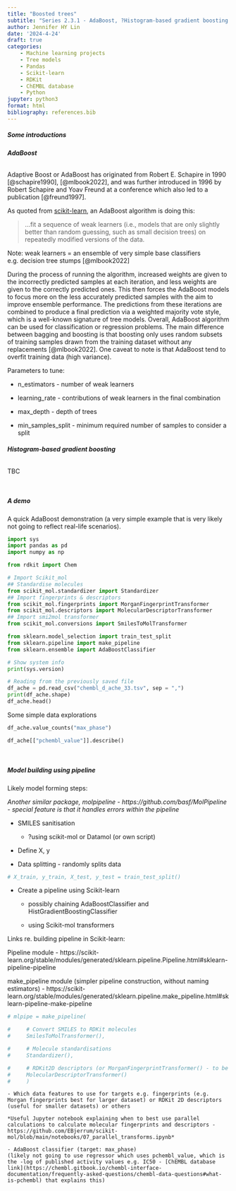 ```yaml
---
title: "Boosted trees"
subtitle: "Series 2.3.1 - AdaBoost, ?Histogram-based gradient boosting and Scikit-mol"
author: Jennifer HY Lin
date: '2024-4-24'
draft: true
categories: 
    - Machine learning projects
    - Tree models
    - Pandas
    - Scikit-learn
    - RDKit
    - ChEMBL database
    - Python
jupyter: python3
format: html
bibliography: references.bib
---
```


##### **Some introductions**

###### **AdaBoost**

Adaptive Boost or AdaBoost has originated from Robert E. Schapire in 1990 [@schapire1990], [@mlbook2022], and was further introduced in 1996 by Robert Schapire and Yoav Freund at a conference which also led to a publication [@freund1997].

As quoted from [scikit-learn](https://scikit-learn.org/stable/modules/ensemble.html#adaboost), an AdaBoost algorithm is doing this:

> ...fit a sequence of weak learners (i.e., models that are only slightly better than random guessing, such as small decision trees) on repeatedly modified versions of the data.

Note: weak learners = an ensemble of very simple base classifiers e.g. decision tree stumps [@mlbook2022]

During the process of running the algorithm, increased weights are given to the incorrectly predicted samples at each iteration, and less weights are given to the correctly predicted ones. This then forces the AdaBoost models to focus more on the less accurately predicted samples with the aim to improve ensemble performance. The predictions from these iterations are combined to produce a final prediction via a weighted majority vote style, which is a well-known signature of tree models. Overall, AdaBoost algorithm can be used for classification or regression problems. The main difference between bagging and boosting is that boosting only uses random subsets of training samples drawn from the training dataset without any replacements [@mlbook2022]. One caveat to note is that AdaBoost tend to overfit training data (high variance).

Parameters to tune:

* n_estimators - number of weak learners

* learning_rate - contributions of weak learners in the final combination

* max_depth - depth of trees

* min_samples_split - minimum required number of samples to consider a split

###### **Histogram-based gradient boosting**

TBC

<br>

##### **A demo**

A quick AdaBoost demonstration (a very simple example that is very likely not going to reflect real-life scenarios).

```python
import sys
import pandas as pd
import numpy as np

from rdkit import Chem

# Import Scikit_mol
## Standardise molecules
from scikit_mol.standardizer import Standardizer
## Import fingerprints & descriptors
from scikit_mol.fingerprints import MorganFingerprintTransformer
from scikit_mol.descriptors import MolecularDescriptorTransformer
## Import smi2mol transformer
from scikit_mol.conversions import SmilesToMolTransformer

from sklearn.model_selection import train_test_split
from sklearn.pipeline import make_pipeline
from sklearn.ensemble import AdaBoostClassifier
```

```python
# Show system info
print(sys.version)
```

```python
# Reading from the previously saved file
df_ache = pd.read_csv("chembl_d_ache_33.tsv", sep = ",")
print(df_ache.shape)
df_ache.head()
```

Some simple data explorations

```python
df_ache.value_counts("max_phase")
```

```python
df_ache[["pchembl_value"]].describe()
```

<br>

##### **Model building using pipeline**

Likely model forming steps:

*Another similar package, molpipeline - https://github.com/basf/MolPipeline - special feature is that it handles errors within the pipeline*

* SMILES sanitisation
    - ?using scikit-mol or Datamol (or own script)

* Define X, y

* Data splitting - randomly splits data 
```python
# X_train, y_train, X_test, y_test = train_test_split()
```

* Create a pipeline using Scikit-learn

    - possibly chaining AdaBoostClassifier and HistGradientBoostingClassifier

    - using Scikit-mol transformers

Links re. building pipeline in Scikit-learn:

Pipeline module - https://scikit-learn.org/stable/modules/generated/sklearn.pipeline.Pipeline.html#sklearn-pipeline-pipeline

make_pipeline module (simpler pipeline construction, without naming estimators) - https://scikit-learn.org/stable/modules/generated/sklearn.pipeline.make_pipeline.html#sklearn-pipeline-make-pipeline

```python
# mlpipe = make_pipeline(

#     # Convert SMILES to RDKit molecules
#     SmilesToMolTransformer(), 

#     # Molecule standardisations
#     Standardizer(),

#     # RDKit2D descriptors (or MorganFingerprintTransformer() - to be decided)
#     MolecularDescriptorTransformer()
#     )
```


    - Which data features to use for targets e.g. fingerprints (e.g. Morgan fingerprints best for larger dataset) or RDKit 2D descriptors (useful for smaller datasets) or others

    *Useful Jupyter notebook explaining when to best use parallel calculations to calculate molecular fingerprints and descriptors - https://github.com/EBjerrum/scikit-mol/blob/main/notebooks/07_parallel_transforms.ipynb*

    - AdaBoost classifier (target: max_phase)
    (likely not going to use regressor which uses pchembl_value, which is the -log of published activity values e.g. IC50 - [ChEMBL database link](https://chembl.gitbook.io/chembl-interface-documentation/frequently-asked-questions/chembl-data-questions#what-is-pchembl) that explains this)
